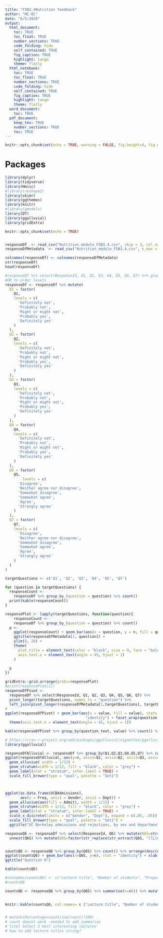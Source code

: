 ```yaml
---
title: "FSN3.4Nutrition feedback"
author: "MC-OC"
date: "6/5/2020"
output:
  html_document:
    toc: TRUE
    toc_float: TRUE
    number_sections: TRUE
    code_folding: hide
    self_contained: TRUE 
    fig_caption: TRUE
    highlight: tango
    theme: flatly
  html_notebook: 
    toc: TRUE
    toc_float: TRUE
    number_sections: TRUE
    code_folding: hide
    self_contained: TRUE 
    fig_caption: TRUE
    highlight: tango
    theme: flatly
  word_document:
    toc: TRUE
  pdf_document:
    keep_tex: TRUE
    number_sections: TRUE
    toc: TRUE
---
```


```r
knitr::opts_chunk$set(echo = TRUE, warning = FALSE, fig.height=6, fig.width=10)

```

# Packages

```r
library(dplyr)
library(tidyverse)
library(Hmisc)
#library(reshape2)
library(skimr)
library(ggthemes)
library(knitr)
#library(gmodels)
library(DT)
library(ggalluvial)
library(gridExtra)


```


```r
knitr::opts_chunk$set(echo = TRUE)


responseDf  <- read_csv("Nutrition_module_FSN3.4.csv", skip = 3, col_names=FALSE )
responseDfMetadata  <- read_csv("Nutrition_module_FSN3.4.csv", n_max = 1 )

colnames(responseDf) <- colnames(responseDfMetadata)
str(responseDf)
head(responseDf)
```



```r
#responseDf %>% select(ResponseId, Q1, Q2, Q3, Q4, Q5, Q6, Q7) %>% group_by(Q1, Q2) %>% count()
#OR to order levels
responseDf <- responseDf %>% mutate(
  Q1 = factor(
    Q1,
    levels = c(
      'Definitely not',
      'Probably not',
      'Might or might not',
      'Probably yes',
      'Definitely yes'
    )
  ),
  Q2 = factor(
    Q2,
    levels = c(
      'Definitely not',
      'Probably not',
      'Might or might not',
      'Probably yes',
      'Definitely yes'
    )
  ),
  Q3 = factor(
    Q3,
    levels = c(
      'Definitely not',
      'Probably not',
      'Might or might not',
      'Probably yes',
      'Definitely yes'
    )
  ),
  Q4 = factor(
    Q4,
    levels = c(
      'Definitely not',
      'Probably not',
      'Might or might not',
      'Probably yes',
      'Definitely yes'
    )
  ),
  Q5 = factor(
    Q5,
        levels = c(
      'Disagree',
      'Neither agree nor disagree',
      'Somewhat disagree',
      'Somewhat agree',
      'Agree',
      'Strongly agree'
    )
  ),
  Q7 = factor(
    Q7,
    levels = c(
      'Disagree',
      'Neither agree nor disagree',
      'Somewhat disagree',
      'Somewhat agree',
      'Agree',
      'Strongly agree'
    )
  )
)

```




```r
targetQuestions <- c('Q1', 'Q2', 'Q3', 'Q4', 'Q5', 'Q7')
```

```r

for (question in targetQuestions) {
  responseCount <-
    responseDf %>% group_by_(question = question) %>% count()
  print(kable(responseCount))
}

responsePlot <- lapply(targetQuestions, function(question){
    responseCount <-
    responseDf %>% group_by_(question = question) %>% count()
  p <-
    ggplot(responseCount) + geom_bar(aes(x = question, y = n, fill = question), stat = "identity") +
    ggtitle(responseDfMetadata[1, question]) +
    ylim(0, 20) +
    theme(
      plot.title = element_text(color = "black", size = 9, face = "bold"),
      axis.text.x = element_text(angle = 45, hjust = 1)
    )
  
  p
})

gridExtra::grid.arrange(grobs=responsePlot)
#print(responsePlot[1])
responseDfPivot <-
  responseDf %>% select(ResponseId, Q1, Q2, Q3, Q4, Q5, Q6, Q7) %>%
  pivot_longer(targetQuestions, names_to = "question") %>%
  left_join(pivot_longer(responseDfMetadata[1,targetQuestions], targetQuestions, names_to ="question", values_to="question_text"), "question")
# 
ggplot(responseDfPivot) + geom_bar(aes(x = value, fill = value), stats =
                                     "identity") + facet_wrap(question ~ ., scales = "free_x") +
  theme(axis.text.x = element_text(angle = 45, hjust = 1))

kable(responseDfPivot %>% group_by(question_text, value) %>% count() %>% pivot_wider(names_from=value, values_from ="n"))
```

```r
# https://cran.r-project.org/web/packages/ggalluvial/vignettes/ggalluvial.html
library(ggalluvial)

responseDfAlluvial <- responseDf %>% group_by(Q1,Q2,Q3,Q4,Q5,Q7) %>% count()
ggplot(responseDfAlluvial, aes(y=n, axis1=Q1, axis2=Q2, axis3=Q3, axis4=Q4)) + 
  geom_alluvium( width = 1/12) +
  geom_stratum(width = 1/12, fill = "black", color = "grey") +
  geom_label(stat = "stratum", infer.label = TRUE) +
  scale_fill_brewer(type = "qual", palette = "Set1") 



ggplot(as.data.frame(UCBAdmissions),
       aes(y = Freq, axis1 = Gender, axis2 = Dept)) +
  geom_alluvium(aes(fill = Admit), width = 1/12) +
  geom_stratum(width = 1/12, fill = "black", color = "grey") +
  geom_label(stat = "stratum", infer.label = TRUE) +
  scale_x_discrete(limits = c("Gender", "Dept"), expand = c(.05, .05)) +
  scale_fill_brewer(type = "qual", palette = "Set1") +
  ggtitle("UC Berkeley admissions and rejections, by sex and department")

```

```r
responseQ6 <- responseDf %>% select(ResponseId, Q6) %>% mutate(Q6S=strsplit(str_replace_all(Q6, ",L", "\tL"), "\t")) %>% 
  unnest(Q6S) %>% mutate(Q6S=factor(str_replace(str_extract(Q6S, "[lL]ecture [0-9]*"), "l", "L"), levels =paste("Lecture", seq(1,13))))


countsQ6 <- responseQ6 %>% group_by(Q6S) %>% count() %>% arrange(desc(n)) 
ggplot(countsQ6) + geom_bar(aes(x=Q6S, y=n), stat = "identity") + xlab("Lecture") + ylab("nunber of preferences")+ coord_flip() +
ggtitle("Question 6")

kable(countsQ6)
```


```r

#colnames(countsQ6) <- c("Lecture title", "Number of students", "Proportion of students")
#countsQ6
```


```r
countsQ6 <- responseQ6 %>% group_by(Q6S) %>% summarise(n=n()) %>% mutate(prop_n = n/sum(n)) %>% arrange(desc(n))
 

knitr::kable(countsQ6, col.names= c ("Lecture title", "Number of students", "Proportion of students"), align = "c", digits=2,caption = "Table: Select the three lectures you found most interesting")


# mutate(Percentage=count/sum(count)*100)
# count doesnt work -needed to add summarise
# titel Select 3 most interesting lectures'
# how to add lecture titles string?

```
